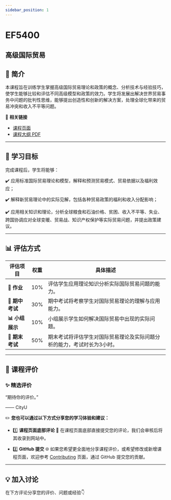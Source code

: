 ```yaml
---
sidebar_position: 1
---
```


# EF5400
## 高级国际贸易

## **📘 简介**
本课程旨在训练学生掌握高级国际贸易理论和政策的概念、分析技术与经验技巧，使学生能够比较和评估不同高级模型和政策的效力。学生将发展出解决世界贸易事务中问题的批判性思维，能够提出创造性和创新的解决方案，处理全球化带来的贸易冲突和收入不平等问题。

🔗 **相关链接**
- [课程页面](https://www.cityu.edu.hk/catalogue/pg/202425/course/EF5400.htm)
- [课程大纲 PDF](https://www.cityu.edu.hk/catalogue/pg/202425/course/EF5400.pdf)

---

## **🎯 学习目标**

完成课程后，学生将能够：

✔️ 应用标准国际贸易理论和模型，解释和预测贸易模式、贸易依据以及福利效应；

✔️ 解释新贸易理论中的实际见解，包括各种贸易政策的福利和收入分配影响；

✔️ 应用相关知识和理论，分析全球粮食和石油价格、贫困、收入不平等、失业、跨国协调应对全球变暖、贸易战、知识产权保护等实际贸易问题，并提出政策建议。

---

## **📊 评估方式**

| **评估项目**          | **权重** | **具体描述**                                                                                       |
|----------------------|---------|---------------------------------------------------------------------------------------------------|
| **📄 作业**           | 10%     | 评估学生应用理论知识分析实际国际贸易问题的能力。                                                   |
| **📝 期中考试**       | 30%     | 期中考试将考察学生对国际贸易理论的理解与应用能力。                                                 |
| **📊 小组展示**       | 10%     | 小组展示学生如何解决国际贸易中出现的实际问题。                                                     |
| **📝 期末考试**       | 50%     | 期末考试将评估学生对国际贸易理论及实际问题分析的能力，考试时长为3小时。                          |

---

## **💬 课程评价**

### ✨ **精选评价**
<div className={commentStyles.commentBox}>
    <p className={commentStyles.commentText}>
        “期待你的评价。”
    </p>
    <p className={commentStyles.commentAuthor}>—— CityU</p>
</div>

✏️ **您也可以通过以下方式分享您的学习体验和建议：**

- 1️⃣ **课程页面底部评论**
💬 在课程页面底部直接提交您的评论，我们会审核后将其收录到网站中。

- 2️⃣ **GitHub 提交**
🌐 如果您希望更全面地分享课程评价，或希望修改或新增课程页面，欢迎参考 [Contributing](https://penjc.github.io/CityU/contributing) 页面，通过 GitHub 提交您的贡献。



---

## **💡 加入讨论**

在下方评论分享您的评价、问题或经验👇
<Utterances />

